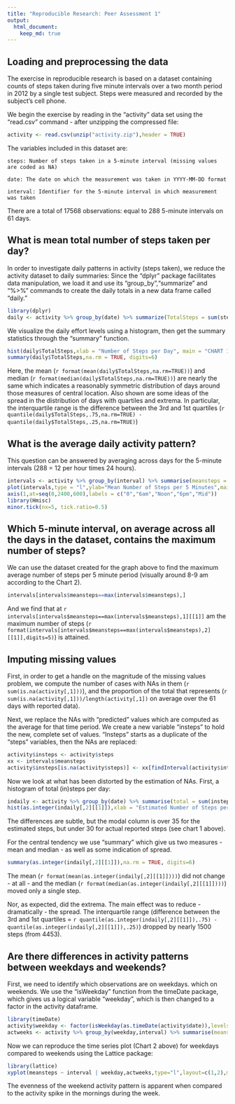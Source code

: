 ```yaml
---
title: "Reproducible Research: Peer Assessment 1"
output: 
  html_document:
    keep_md: true
---
```



## Loading and preprocessing the data
  The exercise in reproducible research is based on a dataset containing counts of steps taken during five minute intervals over a two month period in 2012 by a single test subject. Steps were measured and recorded by the subject's cell phone.
  
  We begin the exercise by reading in the "activity" data set using the "read.csv" command - after unzipping the compressed file:

```r
activity <- read.csv(unzip("activity.zip"),header = TRUE)
```
The variables included in this dataset are:

    steps: Number of steps taken in a 5-minute interval (missing values are coded as NA)

    date: The date on which the measurement was taken in YYYY-MM-DD format

    interval: Identifier for the 5-minute interval in which measurement was taken

There are a total of 17568 observations: equal to 288 5-minute intervals on 61 days.


## What is mean total number of steps taken per day?

In order to investigate daily patterns in activity (steps taken), we reduce the activity dataset to daily summaries:
Since the "dplyr" package facilitates data manipulation, we load it and use its "group_by","summarize" and "%>%"
commands to create the daily totals in a new data frame called "daily."

```r
library(dplyr)
daily <- activity %>% group_by(date) %>% summarize(TotalSteps = sum(steps))
```

We visualize the daily effort levels using a histogram, then get the summary statistics through the "summary" function.

```r
hist(daily$TotalSteps,xlab = "Number of Steps per Day", main = "CHART 1: Histogram of Steps per Day")
summary(daily$TotalSteps,na.rm = TRUE, digits=6)
```

Here, the mean (`r format(mean(daily$TotalSteps,na.rm=TRUE))`) and median (`r format(median(daily$TotalSteps,na.rm=TRUE))`) are nearly the same which indicates a reasonably symmetric distribution of days around those measures of central location. Also shown are some ideas of the spread in the distribution of days with quartiles and extrema.  In particular, the interquartile range is the  difference between the 3rd and 1st quartiles (`r quantile(daily$TotalSteps,.75,na.rm=TRUE) - quantile(daily$TotalSteps,.25,na.rm=TRUE)`)
 

## What is the average daily activity pattern?

This question can be answered by averaging across days for the 5-minute intervals (288 = 12 per hour times 24 hours).

```r
intervals <- activity %>% group_by(interval) %>% summarise(meansteps = mean(steps,na.rm=TRUE))
plot(intervals,type = "l",ylab="Mean Number of Steps per 5 Minutes",main="CHART 2: Daily Activity Pattern",xlab="Five Minute Intervals",xaxt = "n")
axis(1,at=seq(0,2400,600),labels = c("0","6am","Noon","6pm","Mid"))
library(Hmisc)
minor.tick(nx=5, tick.ratio=0.5)
```

## Which 5-minute interval, on average across all the days in the dataset, contains the maximum number of steps?
We can use the dataset created for the graph above to find the maximum average number of steps per 5 minute period (visually around 8-9 am according to the Chart 2).

```r
intervals[intervals$meansteps==max(intervals$meansteps),]
```

And we find that at `r intervals[intervals$meansteps==max(intervals$meansteps),1][[1]]` am the maximum number of steps (`r format(intervals[intervals$meansteps==max(intervals$meansteps),2][[1]],digits=5)`) is attained.

## Imputing missing values

First, in order to get a handle on the magnitude of the missing values problem, we compute the number of cases with NAs in them (`r sum(is.na(activity[,1]))`), and the proportion of the total that represents (`r sum(is.na(activity[,1]))/length(activity[,1])` on average over the 61 days with reported data).

Next, we replace the NAs with "predicted" values which are computed as the average for that time period. We create a new variable "insteps" to hold the new, complete set of values.  "Insteps" starts as a duplicate of the "steps" variables, then the NAs are replaced:

```r
activity$insteps <- activity$steps
xx <- intervals$meansteps
activity$insteps[is.na(activity$steps)] <- xx[findInterval(activity$interval[is.na(activity$steps)],intervals$interval)]
```

Now we look at what has been distorted by the estimation of NAs. First, a histogram of total (in)steps per day:

```r
indaily <- activity %>% group_by(date) %>% summarise(total = sum(insteps))
hist(as.integer(indaily[,2][[1]]),xlab = "Estimated Number of Steps per Day", main = "CHART 3: Histogram of Steps per Day")
```

The differences are subtle, but the modal column is over 35 for the estimated steps, but under 30 for actual reported steps (see chart 1 above).

For the central tendency we use "summary" which give us two measures - mean and median - as well as some indication of spread.

```r
summary(as.integer(indaily[,2][[1]]),na.rm = TRUE, digits=6)
```

The mean (`r format(mean(as.integer(indaily[,2][[1]])))`) did not change - at all - and the median (`r format(median(as.integer(indaily[,2][[1]])))`) moved only a single step. 

Nor, as expected, did the extrema.  The main effect was to reduce - dramatically - the spread. The interquartile range (difference between the 3rd and 1st quartiles = `r quantile(as.integer(indaily[,2][[1]]),.75) - quantile(as.integer(indaily[,2][[1]]),.25)`) dropped by nearly 1500 steps (from 4453).

## Are there differences in activity patterns between weekdays and weekends?

First, we need to identify which observations are on weekdays. which on weekends. We use the "isWeekday" function from the timeDate package, which gives us a logical variable "weekday", which is then changed to a factor in the activity dataframe.


```r
library(timeDate)
activity$weekday <- factor(isWeekday(as.timeDate(activity$date)),levels=c("TRUE","FALSE"),labels=c("Weekdays","Weekends"))
actweeks <- activity %>% group_by(weekday,interval) %>% summarise(meansteps = mean(insteps))
```

Now we can reproduce the time series plot (Chart 2 above) for weekdays compared to weekends using the Lattice package:

```r
library(lattice)
xyplot(meansteps ~ interval | weekday,actweeks,type="l",layout=c(1,2),main = "CHART 4: Comparison of Weekday vs Weekend Activity Levels")
```

The evenness of the weekend activity pattern is apparent when compared to the activity spike in the mornings during the week.